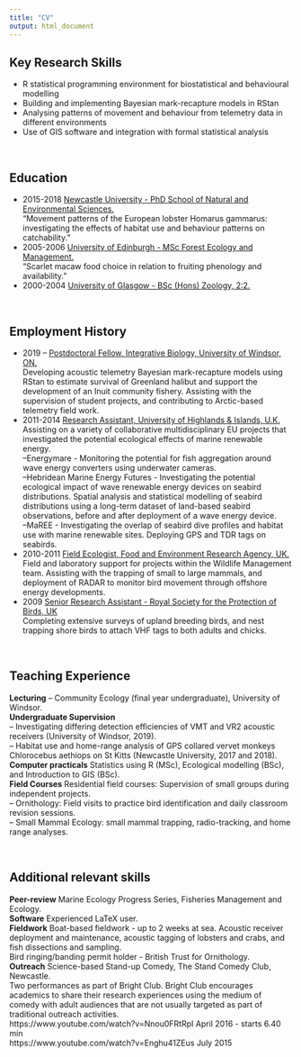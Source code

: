 ```yaml
---
title: "CV"
output: html_document
---
```


## Key Research Skills
-	R statistical programming environment for biostatistical and behavioural modelling
-	Building and implementing Bayesian mark-recapture models in RStan
-	Analysing patterns of movement and behaviour from telemetry data in different environments
- Use of GIS software and integration with formal statistical analysis

<br>

## Education
- 2015-2018	<u>Newcastle University - PhD School of Natural and Environmental Sciences.</u><br> 
"Movement patterns of the European lobster Homarus gammarus: investigating the effects of habitat use and behaviour patterns on catchability."
- 2005-2006	<u>University of Edinburgh - MSc Forest Ecology and Management.</u><br> 
"Scarlet macaw food choice in relation to fruiting phenology and availability."
- 2000-2004	<u>University of Glasgow - BSc (Hons) Zoology, 2:2.</u><br>

<br>

## Employment History
- 2019 --	<u>Postdoctoral Fellow, Integrative Biology, University of Windsor, ON.</u><br> 
Developing acoustic telemetry Bayesian mark-recapture models using RStan to estimate survival of Greenland halibut and support the development of an Inuit community fishery. Assisting with the supervision of student projects, and contributing to Arctic-based telemetry field work.<br>
- 2011-2014	<u>Research Assistant, University of Highlands & Islands, U.K.</u><br> 
Assisting on a variety of collaborative multidisciplinary EU projects that investigated the potential ecological effects of marine renewable energy.<br> 
--Energymare - Monitoring the potential for fish aggregation around wave energy converters using underwater cameras.<br>
--Hebridean Marine Energy Futures - Investigating the potential ecological impact of wave renewable energy devices on seabird distributions. Spatial analysis and statistical modelling of seabird distributions using a long-term dataset of land-based seabird observations, before and after deployment of a wave energy device.<br> 
--MaREE - Investigating the overlap of seabird dive profiles and habitat use with marine renewable sites. Deploying GPS and TDR tags on seabirds.<br>
- 2010-2011	<u>Field Ecologist, Food and Environment Research Agency, UK.</u><br> 
Field and laboratory support for projects within the Wildlife Management team. Assisting with the trapping of small to large mammals, and deployment of RADAR to monitor bird movement through offshore energy developments.<br> 
 - 2009	<u> Senior Research Assistant - Royal Society for the Protection of Birds, UK</u><br> 
Completing extensive surveys of upland breeding birds, and nest trapping shore birds to attach VHF tags to both adults and chicks.<br>

<br>

## Teaching Experience
<b>Lecturing</b>	-- Community Ecology (final year undergraduate), University of Windsor.<br>
<b>Undergraduate Supervision</b><br>
-- Investigating differing detection efficiencies of VMT and VR2 acoustic receivers (University of Windsor, 2019). <br>
-- Habitat use and home-range analysis of GPS collared vervet monkeys Chlorocebus aethiops on St Kitts (Newcastle University, 2017 and 2018). <br>
<b>Computer practicals</b> Statistics using R (MSc), Ecological modelling (BSc), and Introduction to GIS (BSc).<br>
<b>Field Courses</b> Residential field courses: Supervision of small groups during independent projects.<br> 
-- Ornithology: Field visits to practice bird identification and daily classroom revision sessions.<br>
-- Small Mammal Ecology: small mammal trapping, radio-tracking, and home range analyses. <br>  

<br>

## Additional relevant skills
<b>Peer-review</b>	Marine Ecology Progress Series, Fisheries Management and Ecology.<br>
<b>Software</b>	Experienced LaTeX user.<br>
<b>Fieldwork</b>	Boat-based fieldwork - up to 2 weeks at sea. Acoustic receiver deployment and maintenance, acoustic tagging of lobsters and crabs, and fish dissections and sampling.<br> 
Bird ringing/banding permit holder - British Trust for Ornithology.<br>
<b>Outreach</b>	Science-based Stand-up Comedy, The Stand Comedy Club, Newcastle.<br>
Two performances as part of Bright Club. Bright Club encourages academics to share their research experiences using the medium of comedy with adult audiences that are not usually targeted as part of traditional outreach activities.<br>
https://www.youtube.com/watch?v=Nnou0FRtRpI April 2016 - starts 6.40 min<br>
https://www.youtube.com/watch?v=Enghu41ZEus July 2015


						 



